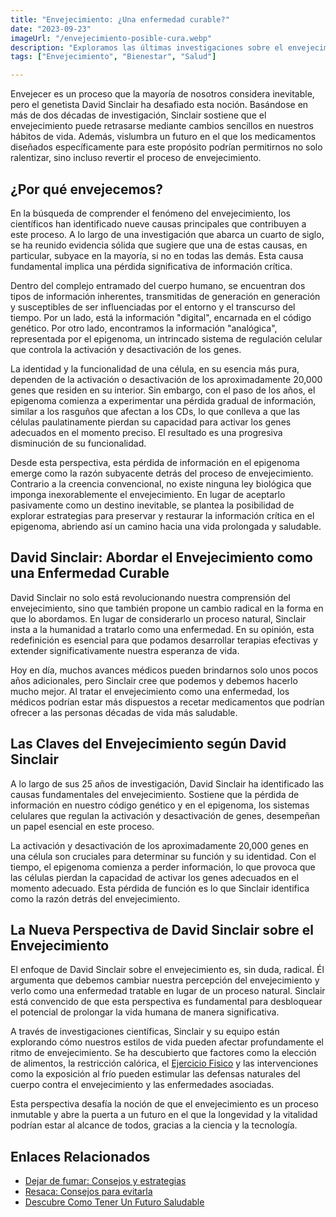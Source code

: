 ```yaml
---
title: "Envejecimiento: ¿Una enfermedad curable?"
date: "2023-09-23"
imageUrl: "/envejecimiento-posible-cura.webp"
description: "Exploramos las últimas investigaciones sobre el envejecimiento y las posibles curas en el horizonte. Desde avances científicos hasta hábitos de vida, descubre cómo estamos acercándonos a la posibilidad de envejecer de manera más saludable."
tags: ["Envejecimiento", "Bienestar", "Salud"]

---
```


<CustomImage
  src="https://raw.githubusercontent.com/sebiten/posts/main/images/envejecimiento-posible-cura.webp"
  alt="Envejecimiento: ¿Una enfermedad curable?"
/>

Envejecer es un proceso que la mayoría de nosotros considera inevitable, pero el genetista David Sinclair ha desafiado esta noción. Basándose en más de dos décadas de investigación, Sinclair sostiene que el envejecimiento puede retrasarse mediante cambios sencillos en nuestros hábitos de vida. Además, vislumbra un futuro en el que los medicamentos diseñados específicamente para este propósito podrían permitirnos no solo ralentizar, sino incluso revertir el proceso de envejecimiento.

## ¿Por qué envejecemos?

En la búsqueda de comprender el fenómeno del envejecimiento, los científicos han identificado nueve causas principales que contribuyen a este proceso. A lo largo de una investigación que abarca un cuarto de siglo, se ha reunido evidencia sólida que sugiere que una de estas causas, en particular, subyace en la mayoría, si no en todas las demás. Esta causa fundamental implica una pérdida significativa de información crítica.

Dentro del complejo entramado del cuerpo humano, se encuentran dos tipos de información inherentes, transmitidas de generación en generación y susceptibles de ser influenciadas por el entorno y el transcurso del tiempo. Por un lado, está la información "digital", encarnada en el código genético. Por otro lado, encontramos la información "analógica", representada por el epigenoma, un intrincado sistema de regulación celular que controla la activación y desactivación de los genes.

La identidad y la funcionalidad de una célula, en su esencia más pura, dependen de la activación o desactivación de los aproximadamente 20,000 genes que residen en su interior. Sin embargo, con el paso de los años, el epigenoma comienza a experimentar una pérdida gradual de información, similar a los rasguños que afectan a los CDs, lo que conlleva a que las células paulatinamente pierdan su capacidad para activar los genes adecuados en el momento preciso. El resultado es una progresiva disminución de su funcionalidad.

Desde esta perspectiva, esta pérdida de información en el epigenoma emerge como la razón subyacente detrás del proceso de envejecimiento. Contrario a la creencia convencional, no existe ninguna ley biológica que imponga inexorablemente el envejecimiento. En lugar de aceptarlo pasivamente como un destino inevitable, se plantea la posibilidad de explorar estrategias para preservar y restaurar la información crítica en el epigenoma, abriendo así un camino hacia una vida prolongada y saludable.

## David Sinclair: Abordar el Envejecimiento como una Enfermedad Curable

David Sinclair no solo está revolucionando nuestra comprensión del envejecimiento, sino que también propone un cambio radical en la forma en que lo abordamos. En lugar de considerarlo un proceso natural, Sinclair insta a la humanidad a tratarlo como una enfermedad. En su opinión, esta redefinición es esencial para que podamos desarrollar terapias efectivas y extender significativamente nuestra esperanza de vida.

Hoy en día, muchos avances médicos pueden brindarnos solo unos pocos años adicionales, pero Sinclair cree que podemos y debemos hacerlo mucho mejor. Al tratar el envejecimiento como una enfermedad, los médicos podrían estar más dispuestos a recetar medicamentos que podrían ofrecer a las personas décadas de vida más saludable.

## Las Claves del Envejecimiento según David Sinclair

A lo largo de sus 25 años de investigación, David Sinclair ha identificado las causas fundamentales del envejecimiento. Sostiene que la pérdida de información en nuestro código genético y en el epigenoma, los sistemas celulares que regulan la activación y desactivación de genes, desempeñan un papel esencial en este proceso.

La activación y desactivación de los aproximadamente 20,000 genes en una célula son cruciales para determinar su función y su identidad. Con el tiempo, el epigenoma comienza a perder información, lo que provoca que las células pierdan la capacidad de activar los genes adecuados en el momento adecuado. Esta pérdida de función es lo que Sinclair identifica como la razón detrás del envejecimiento.

## La Nueva Perspectiva de David Sinclair sobre el Envejecimiento

El enfoque de David Sinclair sobre el envejecimiento es, sin duda, radical. Él argumenta que debemos cambiar nuestra percepción del envejecimiento y verlo como una enfermedad tratable en lugar de un proceso natural. Sinclair está convencido de que esta perspectiva es fundamental para desbloquear el potencial de prolongar la vida humana de manera significativa.

A través de investigaciones científicas, Sinclair y su equipo están explorando cómo nuestros estilos de vida pueden afectar profundamente el ritmo de envejecimiento. Se ha descubierto que factores como la elección de alimentos, la restricción calórica, el [Ejercicio Fisico](https://abelardo.blog/posts/futuro-saludable) y las intervenciones como la exposición al frío pueden estimular las defensas naturales del cuerpo contra el envejecimiento y las enfermedades asociadas. 

Esta perspectiva desafía la noción de que el envejecimiento es un proceso inmutable y abre la puerta a un futuro en el que la longevidad y la vitalidad podrían estar al alcance de todos, gracias a la ciencia y la tecnología.

## Enlaces Relacionados

- [Dejar de fumar: Consejos y estrategias](https://abelardo.blog/posts/dejar-de-fumar-consejos)
- [Resaca: Consejos para evitarla](https://abelardo.blog/posts/detener-la-resaca)
- [Descubre Como Tener Un Futuro Saludable](https://abelardo.blog/posts/futuro-saludable)
